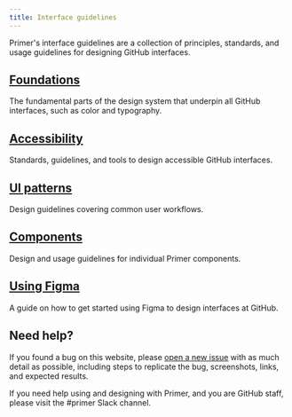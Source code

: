 ```yaml
---
title: Interface guidelines
---
```



Primer's interface guidelines are a collection of principles, standards, and usage guidelines for designing GitHub interfaces.

## [Foundations](https://primer.style/design/foundations)

The fundamental parts of the design system that underpin all GitHub interfaces, such as color and typography.

## [Accessibility](https://primer.style/design/accessibility/accessibility-at-github)

Standards, guidelines, and tools to design accessible GitHub interfaces.

## [UI patterns](https://primer.style/design/ui-patterns)

Design guidelines covering common user workflows. 

## [Components](https://primer.style/design/components)

Design and usage guidelines for individual Primer components.

## [Using Figma](https://primer.style/design/tools/figma)

A guide on how to get started using Figma to design interfaces at GitHub.

## Need help?

If you found a bug on this website, please [open a new issue](https://github.com/primer/design/issues/new) with as much detail as possible, including steps to replicate the bug, screenshots, links, and expected results. 

If you need help using and designing with Primer, and you are GitHub staff, please visit the #primer Slack channel.
